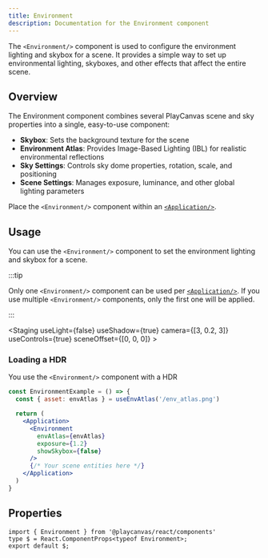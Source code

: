 ```yaml
---
title: Environment
description: Documentation for the Environment component
---
```



The `<Environment/>` component is used to configure the environment lighting and skybox for a scene. It provides a simple way to set up environmental lighting, skyboxes, and other effects that affect the entire scene.

## Overview

The Environment component combines several PlayCanvas scene and sky properties into a single, easy-to-use component:

- **Skybox**: Sets the background texture for the scene
- **Environment Atlas**: Provides Image-Based Lighting (IBL) for realistic environmental reflections
- **Sky Settings**: Controls sky dome properties, rotation, scale, and positioning
- **Scene Settings**: Manages exposure, luminance, and other global lighting parameters

Place the `<Environment/>` component within an [`<Application/>`](./application).


## Usage

You can use the `<Environment/>` component to set the environment lighting and skybox for a scene.

:::tip

Only one `<Environment/>` component can be used per [`<Application/>`](./application). If you use multiple `<Environment/>` components, only the first one will be applied. 

:::

<CodeExample
  label="Switch between different environment atlases and exposure settings"
  filename="environment-example.jsx"
  code={EnvironmentExampleSource}
  showDemo>
  <Application>
    <Staging 
        useLight={false} 
        useShadow={true} 
        camera={[3, 0.2, 3]} 
        useControls={true}
        sceneOffset={[0, 0, 0]}
    >
      <EnvironmentExample />
    </Staging>
  </Application>
</CodeExample>

### Loading a HDR

You use the `<Environment/>` component with a HDR

```jsx copy
const EnvironmentExample = () => {
  const { asset: envAtlas } = useEnvAtlas('/env_atlas.png')

  return (
    <Application>
      <Environment 
        envAtlas={envAtlas}
        exposure={1.2}
        showSkybox={false}
      />
      {/* Your scene entities here */}
    </Application>
  )
}
```

## Properties

```tsx asTypedoc
import { Environment } from '@playcanvas/react/components'
type $ = React.ComponentProps<typeof Environment>;
export default $;
```
